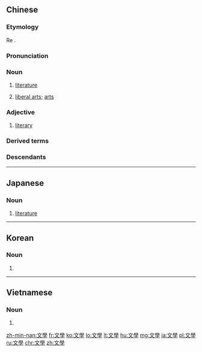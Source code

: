 {{also|文学}}
==Chinese==
{{zh-forms|s=文学}}

===Etymology===
Re{{bor|zh|ja|-|nocap=1}} {{ja-r|文學|ぶんがく}}.

===Pronunciation===
{{zh-pron
|m=wénxué
|c=man4 hok6
|h=pfs=vùn-ho̍k
|md=ùng-hŏk
|mn=bûn-ha̍k
|w=3ven hhiaq
|ma=zh-wénxué.ogg
|cat=n,a
}}

===Noun===
{{zh-noun}}

# [[literature]]
#: {{zh-x|古典 文學|classical '''literature'''}}
# [[liberal arts]]; [[arts]]

===Adjective===
{{zh-adj}}

# {{lb|zh|attributive}} [[literary]]
#: {{zh-x|文學 作品|'''literary''' works}}

===Derived terms===
{{zh-der|比較文學|非虛構文學|虛構文學|文學革命|文學家|文學語言|文學士}}

===Descendants===
{{CJKV||s=文学|ぶんがく|문학|văn học}}

{{zh-cat|Beginning}}

----

==Japanese==
{{ja-kanjitab|ぶん|がく|yomi=on}}

===Noun===
{{ja-noun|ぶんがく|shin=文学|count=-}}

# [[literature]]

----

==Korean==
{{ko-hanjatab}}

===Noun===
{{ko-noun|hangeul=문학}}

# {{hanja form of|문학|[[literature]]}}

----

==Vietnamese==
{{vi-hantutab}}

===Noun===
{{vi-hantu}}

# {{han tu form of|văn học|[[literature]]}}

[[zh-min-nan:文學]]
[[fr:文學]]
[[ko:文學]]
[[lo:文學]]
[[lt:文學]]
[[hu:文學]]
[[mg:文學]]
[[ja:文學]]
[[pl:文學]]
[[ru:文學]]
[[chr:文學]]
[[zh:文學]]